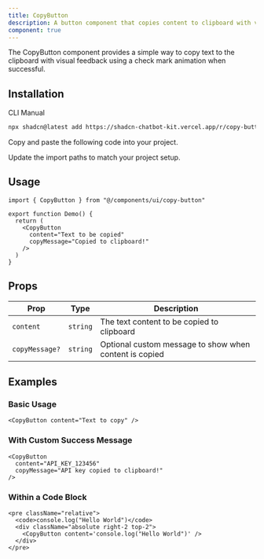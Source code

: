 ```yaml
---
title: CopyButton
description: A button component that copies content to clipboard with visual feedback.
component: true
---
```


<ComponentPreview
  name="copy-button-demo"
  title="Copy Button"
  description="A button that copies text to clipboard with a success indicator."
/>

The CopyButton component provides a simple way to copy text to the clipboard with visual feedback using a check mark animation when successful.

## Installation

<Tabs defaultValue="cli">

<TabsList>
  <TabsTrigger value="cli">CLI</TabsTrigger>
  <TabsTrigger value="manual">Manual</TabsTrigger>
</TabsList>

<TabsContent value="cli">

```bash
npx shadcn@latest add https://shadcn-chatbot-kit.vercel.app/r/copy-button.json
```

</TabsContent>

<TabsContent value="manual">

<Steps>

<Step>Copy and paste the following code into your project.</Step>

<ComponentSource name="copy-button" />

<Step>Update the import paths to match your project setup.</Step>

</Steps>

</TabsContent>

</Tabs>

## Usage

```tsx
import { CopyButton } from "@/components/ui/copy-button"

export function Demo() {
  return (
    <CopyButton
      content="Text to be copied"
      copyMessage="Copied to clipboard!"
    />
  )
}
```

## Props

| Prop           | Type     | Description                                            |
| -------------- | -------- | ------------------------------------------------------ |
| `content`      | `string` | The text content to be copied to clipboard             |
| `copyMessage?` | `string` | Optional custom message to show when content is copied |

## Examples

### Basic Usage

```tsx
<CopyButton content="Text to copy" />
```

### With Custom Success Message

```tsx
<CopyButton
  content="API_KEY_123456"
  copyMessage="API key copied to clipboard!"
/>
```

### Within a Code Block

```tsx
<pre className="relative">
  <code>console.log("Hello World")</code>
  <div className="absolute right-2 top-2">
    <CopyButton content='console.log("Hello World")' />
  </div>
</pre>
```
